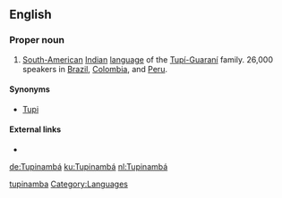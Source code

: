 ==English==

===Proper noun===
{{en-proper noun}}

# [[South American|South-American]] [[Indian]] [[language]] of the [[w:Tupí-Guaraní|Tupí-Guaraní]] family. 26,000 speakers in [[w:Brazil|Brazil]], [[w:Colombia|Colombia]], and [[w:Peru|Peru]].

====Synonyms====
* [[Tupi]]

====External links====
* {{ethnologue|code=tpn}}

[[Category:English terms spelled with Á|tupinamba]]
[[Category:Languages]]

[[de:Tupinambá]]
[[ku:Tupinambá]]
[[nl:Tupinambá]]